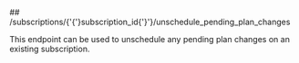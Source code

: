 
<MethodPill method="post" />
## /subscriptions/{'{'}subscription_id{'}'}/unschedule_pending_plan_changes

This endpoint can be used to unschedule any pending plan changes on an existing subscription.
